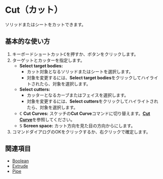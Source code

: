 
# Cut（カット）

<Reference shortcut="C" command="Cut" button="コマンドバー左" />

ソリッドまたはシートをカットできます。

## 基本的な使い方

1. キーボードショートカット<kbd>C</kbd>を押すか、ボタン<ButtonIcon type="button-cut" />をクリックします。
2. ターゲットとカッターを指定します。
   - **Select target bodies:** 
      - カット対象となるソリッドまたはシートを選択します。
      - 対象を変更するには、**Select target bodies**をクリックしてハイライトされたら、対象を選択します。
   - **Select cutters:** 
      - カッターとなるカーブまたはフェイスを選択します。
      - 対象を変更するには、**Select cutters**をクリックしてハイライトされたら、対象を選択します。
   - <kbd>C</kbd> **Cut Curves:** スケッチの**Cut Curve**コマンドに切り替えます。[**Cut Curve**](/sketch/cut-curve)を参照してください。
   - <kbd>S</kbd> **Screen space:** カット方向を見た目の方向からにします。
3. コマンドダイアログのOKをクリックするか、右クリックで確定します。

## 関連項目
- [Boolean](boolean)
- [Extrude](extrude)
- [Pipe](pipe)